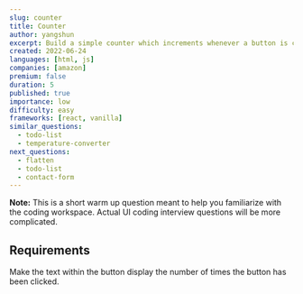 ```yaml
---
slug: counter
title: Counter
author: yangshun
excerpt: Build a simple counter which increments whenever a button is clicked
created: 2022-06-24
languages: [html, js]
companies: [amazon]
premium: false
duration: 5
published: true
importance: low
difficulty: easy
frameworks: [react, vanilla]
similar_questions:
  - todo-list
  - temperature-converter
next_questions:
  - flatten
  - todo-list
  - contact-form
---
```


**Note:** This is a short warm up question meant to help you familiarize with the coding workspace. Actual UI coding interview questions will be more complicated.

## Requirements

Make the text within the button display the number of times the button has been clicked.
